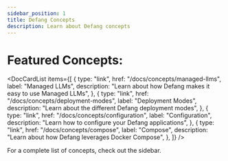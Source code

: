 ```yaml
---
sidebar_position: 1
title: Defang Concepts
description: Learn about Defang concepts
---
```



# Featured Concepts:

<DocCardList
    items={[
        {
            type: "link",
            href: "/docs/concepts/managed-llms",
            label: "Managed LLMs",
            description: "Learn about how Defang makes it easy to use Managed LLMs",
        },
        {
            type: "link",
            href: "/docs/concepts/deployment-modes",
            label: "Deployment Modes",
            description: "Learn about the different Defang deployment modes",
        },
        {
            type: "link",
            href: "/docs/concepts/configuration",
            label: "Configuration",
            description: "Learn how to configure your Defang applications",
        },
        {
            type: "link",
            href: "/docs/concepts/compose",
            label: "Compose",
            description: "Learn about how Defang leverages Docker Compose",
        },
    ]}
/>

For a complete list of concepts, check out the sidebar.
